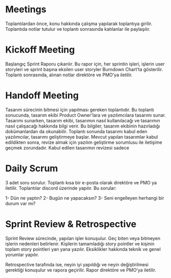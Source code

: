 # Meetings



Toplantılardan önce, konu hakkında çalışma yapılarak toplantıya girilir. Toplantıda notlar tutulur ve toplantı sonrasında katılanlar ile paylaşılır.

# Kickoff Meeting

Başlangıç Sprint Raporu çıkarılır. Bu rapor için, her sprintin işleri, işlerin user storyleri ve sprint başına eksilen user storyler Burndown Chart’ta gösterilir. Toplantı sonrasında, alınan notlar direktöre ve PMO’ya iletilir.

# Handoff Meeting

Tasarım sürecinin bitmesi için yapılması gereken toplantıdır. Bu toplantı sonucunda, tasarım ekibi Product Owner'lara ve yazılımcılara tasarımı sunar.
Tasarımı sunarken, tasarım ekibi, tasarımın nasıl kullanılacağı ve tasarımın nasıl çalışacağı hakkında bilgi verir. Bu bilgiler, tasarım ekibinin hazırladığı dokümanlardan da okunabilir.
Toplantı sonunda tasarımı kabul eden yazılımcılar, tasarımı geliştirmeye başlar. Mevcut yapılan tasarımlar kabul edildikten sonra, revize almak için yazılım geliştirme sorumlusu ile iletişime geçmek zorundadır.
Kabul edilen tasarımın revizesi sadece 

# Daily Scrum

3 adet soru sorulur. Toplantı kısa bir e-posta olarak direktöre ve PMO ya iletilir. Toplantılar discord üzerinde yapılır. Bu sorular:

1-	Dün ne yaptın?
2-	Bugün ne yapacaksın?
3-	Seni engelleyen herhangi bir durum var mı?

# Sprint Review & Retrospective

Sprint Review sürecinde, yapılan işler konuşulur. Geç biten veya bitmeyen işlerin nedenleri belirlenir. Kişilerin tamamladığı story pointler ve kişinin toplam story pointleri yan yana yazılır. Eksiklikler hakkında teknik ve genel yorumlar yapılır.

Retrospective tarafında ise, neyin iyi yapıldığı ve neyin değiştirilmesi gerektiği konuşulur ve rapora geçirilir. Rapor direktöre ve PMO’ya iletilir.
